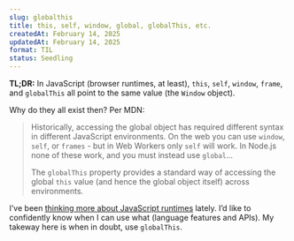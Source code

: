 ```yaml
---
slug: globalthis
title: this, self, window, global, globalThis, etc.
createdAt: February 14, 2025
updatedAt: February 14, 2025
format: TIL
status: Seedling
---
```


**TL;DR:** In JavaScript (browser runtimes, at least), `this`, `self`, `window`, `frame`, and `globalThis` all point to the same value (the `Window` object).

Why do they all exist then? Per MDN:

> Historically, accessing the global object has required different syntax in different JavaScript environments. On the web you can use `window`, `self`, or `frames` - but in Web Workers only `self` will work. In Node.js none of these work, and you must instead use `global`...
>
> The `globalThis` property provides a standard way of accessing the global `this` value (and hence the global object itself) across environments.

I’ve been [thinking more about JavaScript runtimes](/javascript-engines-and-runtimes) lately. I’d like to confidently know when I can use what (language features and APIs). My takeway here is when in doubt, use `globalThis`.
